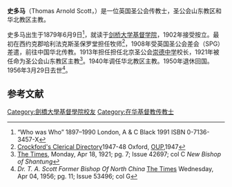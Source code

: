 '''史多马'''（Thomas Arnold Scott，{{bd|1879年|6月9日|1956年|3月29日}}）是一位英国圣公会传教士，圣公会山东教区和华北教区主教。

史多马出生于1879年6月9日<ref>“Who was Who” 1897–1990 London, A & C Black 1991 ISBN 0-7136-3457-X</ref>，就读于[[剑桥大学基督学院|剑桥大学基督学院]]，1902年接受按立。最初在西约克郡哈利法克斯圣保罗堂担任牧师<ref>[[Crockford's_Clerical_Directory|Crockford's Clerical Directory]]1947-48 Oxford, [[OUP|OUP]],1947</ref>，1908年受英国圣公会差会（SPG）差遣，前往中国华北传教。1913年担任担任北京圣公会[[崇德中学|崇德中学]]校长，1921年被任命为圣公会山东教区主教<ref>[[The_Times|The Times]], Monday, Apr 18, 1921; pg. 7; Issue 42697; col C ''New Bishop of Shantung''</ref>。1940年调任华北教区主教。1950年退休回国。1956年3月29日去世<ref>''Dr. T. A. Scott Former Bishop Of North China'' [[The_Times|The Times]] Wednesday, Apr 04, 1956; pg. 11; Issue 53496; col G</ref>。

== 参考文献 ==
{{reflist}}
 
{{DEFAULTSORT:Scott, Thomas Arnold  }}
[[Category:劍橋大學基督學院校友|Category:劍橋大學基督學院校友]]
[[Category:在华基督教传教士|Category:在华基督教传教士]]